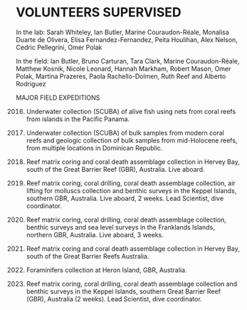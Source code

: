 # VOLUNTEERS SUPERVISED

In the lab: Sarah Whiteley, Ian Butler, Marine Couraudon-Réale, Monalisa Duarte de Olivera, Elisa Fernandez-Fernandez, Peita Houlihan, Alex Nelson, Cedric Pellegrini, Omer Polak

In the field: Ian Butler, Bruno Carturan, Tara Clark, Marine Couraudon-Réale, Matthew Kosnik, Nicole Leonard, Hannah Markham, Robert Mason, Omer Polak, Martina Prazeres, Paola Rachello-Dolmen, Ruth Reef and Alberto Rodriguez

MAJOR FIELD EXPEDITIONS

2016. Underwater collection (SCUBA) of alive fish using nets from coral reefs from islands in the Pacific Panama.

2016. Underwater collection (SCUBA) of bulk samples from modern coral reefs and geologic collection of bulk samples from mid-Holocene reefs, from multiple locations in Dominican Republic.

2013. Reef matrix coring and coral death assemblage collection in Hervey Bay, south of the Great Barrier Reef (GBR), Australia. Live aboard.

2013. Reef matrix coring, coral drilling, coral death assemblage collection, air lifting for molluscs collection and benthic surveys in the Keppel Islands, southern GBR, Australia. Live aboard, 2 weeks. Lead Scientist, dive coordinator.

2012. Reef matrix coring, coral drilling, coral death assemblage collection, benthic surveys and sea level surveys in the Franklands Islands, northern GBR, Australia. Live aboard, 3 weeks.

2012. Reef matrix coring and coral death assemblage collection in Hervey Bay, south of the Great Barrier Reefs Australia.

2012. Foraminifers collection at Heron Island, GBR, Australia.

2012. Reef matrix coring, coral drilling, coral death assemblage collection and benthic surveys in the Keppel Islands, southern Great Barrier Reef (GBR), Australia (2 weeks). Lead Scientist, dive coordinator.

